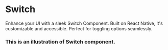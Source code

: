
# Switch

Enhance your UI with a sleek Switch Component. Built on React Native, it's customizable and accessible. Perfect for toggling options seamlessly.


### This is an illustration of Switch component.
<!-- Failed to load CodePreviewer for Example:1 -->